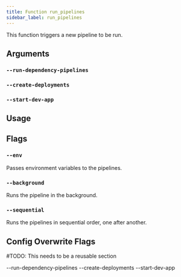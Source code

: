 ```yaml
---
title: Function run_pipelines
sidebar_label: run_pipelines
---
```


This function triggers a new pipeline to be run.

## Arguments

### `--run-dependency-pipelines`



### `--create-deployments`



### `--start-dev-app`


## Usage


## Flags

### `--env`

Passes environment variables to the pipelines.

### `--background`

Runs the pipeline in the background.

### `--sequential`

Runs the pipelines in sequential order, one after another.

## Config Overwrite Flags

#TODO: This needs to be a reusable section

--run-dependency-pipelines
--create-deployments
--start-dev-app
